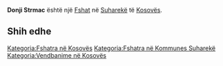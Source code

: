 {{Fshat në Kosovës
 | Emri                = Donji Strmac
| srp_N_name = Donji Strmac
| srp_N_FULL_NAME_RO = Donji Strmac
| srp_N_FULL_NAME_ND_RO = Donji Strmac
| srp_N_SORT_NAME_RG = DONJISTRMAC
| srp_N_FULL_NAME_RG = Donji Strmac
| srp_N_FULL_NAME_ND_RG = Donji Strmac

 | Emri (Rasa dhanore) = 
 | Figura              = 
 | Shteti              = Kosovo
 | Komuna              = Suharekë
 | Kodi postar         = 
 | Sipërfaqja          = 

 | Popullsia           = 

 | Regj. i popullsisë  = 
 | Dend. e popullsisë  = 
 | Faqja zyrtare       = 
 <!--- Koordinatat ----> 
 | Gjerësia            = 42.826667
 | Gjatësia            = 20.762222
 | Lartësia            = 
}}
'''Donji Strmac''' është një [[Fshat]] në [[Suharekë]] të [[Kosovës]].

<!-- == Gjeografia == -->
<!-- == Historia == -->
<!-- == Demografia == -->
== Shih edhe ==
{{Komuna Suharekë}}
{{Kosovo-Administrata-Cung}}

[[Kategoria:Fshatra në Kosovës]]
[[Kategoria:Fshatra në Kommunes Suharekë]]
[[Kategoria:Vendbanime në Kosovës]]